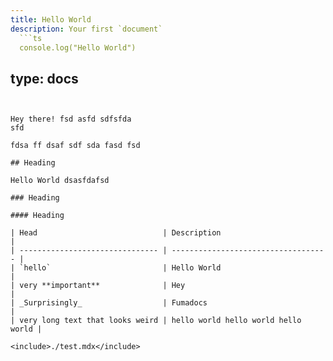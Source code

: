 ```yaml
---
title: Hello World
description: Your first `document`
  ```ts
  console.log("Hello World")
  ```
type: docs
---
```


Hey there! fsd asfd sdfsfda
sfd

fdsa ff dsaf sdf sda fasd fsd

## Heading

Hello World dsasfdafsd

### Heading

#### Heading

| Head                            | Description                         |
| ------------------------------- | ----------------------------------- |
| `hello`                         | Hello World                         |
| very **important**              | Hey                                 |
| _Surprisingly_                  | Fumadocs                            |
| very long text that looks weird | hello world hello world hello world |

<include>./test.mdx</include>
